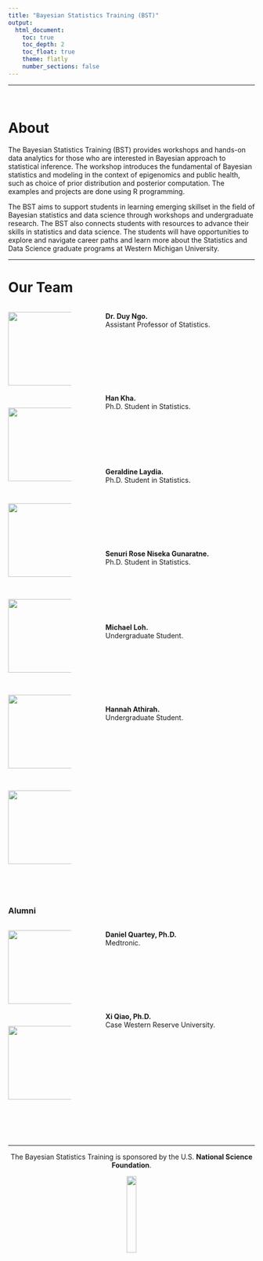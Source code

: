 ```yaml
---
title: "Bayesian Statistics Training (BST)"
output: 
  html_document:
    toc: true
    toc_depth: 2
    toc_float: true
    theme: flatly
    number_sections: false
---
```


***
<br>

# About

The Bayesian Statistics Training (BST) provides workshops and hands-on data analytics for those who are interested in Bayesian approach to statistical inference. The workshop introduces the fundamental of Bayesian statistics and modeling in the context of epigenomics and public health, such as choice of prior distribution and posterior computation. The examples and projects are done using R programming. 

The BST aims to support students in learning emerging skillset in the field of Bayesian statistics and data science through workshops and undergraduate research. The BST also connects students with resources to advance their skills in statistics and data science. The students will have opportunities to explore and navigate career paths and learn more about the Statistics and Data Science graduate programs at Western Michigan University.

---

# Our Team


:::::::::::::: {.columns}
::: {.column width="25%"}

![](pictures/profilePic2.jpg){#id .class width=180 height=150px}

<br>

![](pictures/members/Han.png){#id .class width=180 height=150px}


<br>

![](pictures/members/Geraldine.jpg){#id .class width=180 height=150px}

<br>

![](pictures/members/Senuri.jpg){#id .class width=180 height=150px}


<br>

![](pictures/members/Michael.jpg){#id .class width=180 height=150px}

<br>

![](pictures/members/hannah.png){#id .class width=180 height=150px}

:::
::: {.column width="5%"}


:::
::: {.column width="60%"}

<b>Dr. Duy Ngo. </b> <br>
Assistant Professor of Statistics.

<br><br><br><br><br><br><br>
<b>Han Kha. </b> <br>
Ph.D. Student in Statistics.

<br><br><br><br><br><br>
<b>Geraldine Laydia. </b> <br>
Ph.D. Student in Statistics.


<br><br><br><br><br><br><br>
<b>Senuri Rose Niseka Gunaratne. </b> <br>
Ph.D. Student in Statistics.


<br><br><br><br><br><br>
<b> Michael Loh. </b> <br>
Undergraduate Student.


<br><br><br><br><br><br><br>
<b> Hannah Athirah. </b> <br>
Undergraduate Student.

:::
::::::::::::::

<br><br>

### Alumni

:::::::::::::: {.columns}
::: {.column width="25%"}

![](pictures/members/daniel.jpeg){#id .class width=180 height=150px}

<br>

![](pictures/members/Xi.jpeg){#id .class width=180 height=150px}

:::
::: {.column width="5%"}


:::
::: {.column width="60%"}

<b>Daniel Quartey, Ph.D. </b> <br>
Medtronic.

<br><br><br><br><br><br><br>
<b>Xi Qiao, Ph.D. </b> <br>
Case Western Reserve University.

:::
::::::::::::::




<br><br><br>

---

<p style="text-align: center;"> The Bayesian Statistics Training is sponsored by the U.S. <b> National Science Foundation</b>. </p>

<div style="text-align: center;">
  <img src='pictures/nsflogo.jpg'
    width=20% />  
</div>






